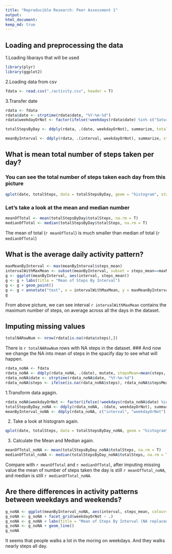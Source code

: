 ```yaml
---
title: "Reproducible Research: Peer Assessment 1"
output:
html_document:
keep_md: true
---
```



## Loading and preprocessing the data
1.Loading libarays that will be used
```r
library(plyr)
library(ggplot2)
```

2.Loading data from csv
```r
fdata <- read.csv("./activity.csv", header = T)
```

3.Transfer date
```r
rdata <- fdata
rdata$date <- strptime(rdata$date, "%Y-%m-%d")
rdata$weekdayOrNot <- factor(ifelse(!weekdays(rdata$date) %in% c("Saturday", "Sunday"), "Weekday", "Weekend"))
```
```r
totalStepsByDay <- ddply(rdata, .(date, weekdayOrNot), summarize, totalSteps=sum(steps, na.rm=T))
```
```r
meanByInterval <- ddply(rdata, .(interval, weekdayOrNot), summarize, steps_mean=mean(steps, na.rm=T))
```

## What is mean total number of steps taken per day?
### You can see the total number of steps taken each day from this picture
```r
qplot(date, totalSteps, data = totalStepsByDay, geom = "histogram", stat = "identity", fill = weekdayOrNot, main = "Total number of steps taken each day")
```

### Let's take a look at the mean and median number
```r
meanOfTotal <- mean(totalStepsByDay$totalSteps, na.rm = T)
medianOfTotal <- median(totalStepsByDay$totalSteps, na.rm = T)
```
The mean of total (`r meanOfTotal`) is much smaller than median of total (`r medianOfTotal`)

## What is the average daily activity pattern?
```r
maxMeanByInterval <- max(meanByInterval$steps_mean)
intervalWithMaxMean <- subset(meanByInterval, subset = steps_mean==maxMeanByInterval, select = interval)[[1]]
g <- ggplot(meanByInterval, aes(interval, steps_mean))
g <- g + labs(title = "Mean of Steps By Interval")
g <- g + geom_point()
g <- g + annotate("text", x = intervalWithMaxMean, y = maxMeanByInterval, label = paste("interval =", intervalWithMaxMean), colour="red", hjust = 0, vjust = 1)
g
```

From above picture, we can see interval `r intervalWithMaxMean` contains the maximum number of steps, on average across all the days in the dataset.

## Imputing missing values
```r
totalNARowNum <- nrow(rdata[is.na(rdata$steps),])
```

There is `r totalNARowNum` rows with NA steps in the dataset.
### And now we change the NA into mean of steps in the spacify day to see what will happen.
```r
rdata_noNA <- fdata
rdata_noNA <- ddply(rdata_noNA, .(date), mutate, stepsMean=mean(steps, na.rm=T))
rdata_noNA$date <- strptime(rdata_noNA$date, "%Y-%m-%d")
rdata_noNA$steps <- ifelse(is.na(rdata_noNA$steps), rdata_noNA$stepsMean, rdata_noNA$steps)
```

1.Transform data agagin.
```r
rdata_noNA$weekdayOrNot <- factor(ifelse(!weekdays(rdata_noNA$date) %in% c("Saturday", "Sunday"), "Weekday", "Weekend"))
totalStepsByDay_noNA <- ddply(rdata_noNA, .(date, weekdayOrNot), summarize, totalSteps=sum(steps, na.rm=T))
meanByInterval_noNA <- ddply(rdata_noNA, c("interval", "weekdayOrNot"), summarize, steps_mean=mean(steps, na.rm=T))
```

2. Take a look at histogram again.
```r
qplot(date, totalSteps, data = totalStepsByDay_noNA, geom = "histogram", stat = "identity", fill = weekdayOrNot, main = "Total number of steps taken each day")
```

3. Calculate the Mean and Median again.
```r
meanOfTotal_noNA <- mean(totalStepsByDay_noNA$totalSteps, na.rm = T)
medianOfTotal_noNA <- median(totalStepsByDay_noNA$totalSteps, na.rm = T)
```

Compare with `r meanOfTotal` and `r medianOfTotal`, after imputing missing value the mean of number of steps taken the day is still `r meanOfTotal_noNA`, and median is still `r medianOfTotal_noNA`.

## Are there differences in activity patterns between weekdays and weekends?
```r
g_noNA <- ggplot(meanByInterval_noNA, aes(interval, steps_mean, colour=weekdayOrNot))
g_noNA <- g_noNA + facet_grid(weekdayOrNot ~ .)
g_noNA <- g_noNA + labs(title = "Mean of Steps By Interval (NA replaced by mean)")
g_noNA <- g_noNA + geom_line()
g_noNA
```

It seems that people walks a lot in the moring on weekdays. And they walks nearly steps all day.
